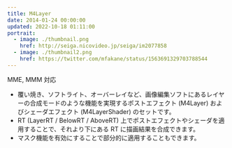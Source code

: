 ```yaml
---
title: M4Layer
date: 2014-01-24 00:00:00
updated: 2022-10-18 01:11:00
portrait:
  - image: ./thumbnail.png
    href: http://seiga.nicovideo.jp/seiga/im2077858
  - image: ./thumbnail2.png
    href: https://twitter.com/mfakane/status/1563691329703788544
---
```



<DownloadLink path="mme-effects/M4Layer/M4Layer_r10.zip" />
<FaInline type="fas" icon="check" /> MME, MMM 対応

- 覆い焼き、ソフトライト、オーバーレイなど、画像編集ソフトにあるレイヤーの合成モードのような機能を実現するポストエフェクト (M4Layer) およびシェーダエフェクト (M4LayerShader) のセットです。
- RT (LayerRT / BelowRT / AboveRT) 上でポストエフェクトやシェーダを適用することで、それより下にある RT に描画結果を合成できます。
- マスク機能を有効にすることで部分的に適用することもできます。
